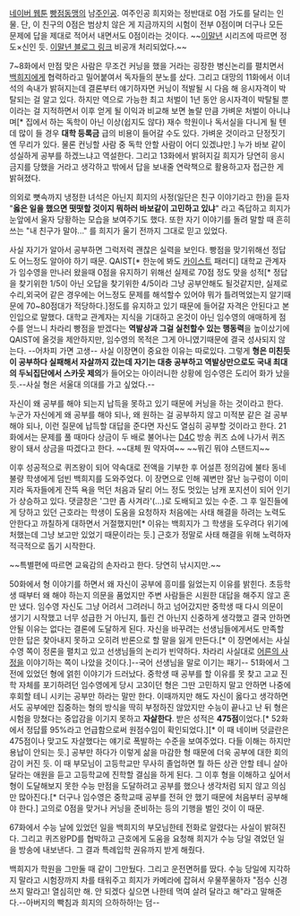 [[네이버 웹툰]] [[빵점동맹]]의 남[[주인공]]. 여주인공 희지와는 정반대로 0점 가도를 달리는 인물. 단, 이 친구의 0점은 범상치 않은 게 지금까지의 시험이 전부 0점이며 더구나 모든 문제에 답을 제대로 적어서 내면서도 0점이라는 것이다. ~~[[이말년]] 시리즈에 따르면 정도×신인 듯. [http://blog.naver.com/zilioner/150082084712 이말년 블로그 링크] 비공개 처리되었다.~~

7~8화에서 만점 맞은 사람은 무조건 커닝을 했을 거라는 굉장한 병신논리를 펼치면서 [[백희지]]에게 협력하라고 밀어붙여서 독자들의 분노를 샀다. 그리고 대망의 11화에서 이녀석의 속내가 밝혀지는데 결론부터 얘기하자면 커닝이 적발될 시 다음 해 응시자격이 박탈되는 걸 알고 있다. 하지만 역으로 가능한 최고 처벌이 1년 동안 응시자격이 박탈될 뿐이라는 걸 지적하면서 이후 얻게 될 이익과 비교해 보면 놀랄 만큼 가벼운 처벌이 아니냐며[* 집에서 하는 독학이 아닌 이상(쉽지도 않다) 재수 학원이나 독서실을 다니게 될 텐데 많이 들 경우 '''대학 등록금''' 급의 비용이 들어갈 수도 있다. 가벼운 것이라고 단정짓기엔 무리가 있다. 물론 컨닝할 사람 중 독학 안할 사람이 어디 있겠냐만.] 누가 바보 같이 성실하게 공부를 하겠느냐고 역설한다. 그리고 13화에서 밝혀지길 희지가 당연히 응시금지를 당했을 거라고 생각하고 밖에서 답을 보내줄 연락책으로 활용하고자 접근한 게 밝혀졌다.

의외로 뼛속까지 냉정한 녀석은 아닌지 희지의 사정(일단은 친구 이야기라고 한)을 듣자 "'''옳은 일을 했으면 떳떳할 것이지 뭐하러 바보같이 고민하고 있냐'''" 라고 즉답하고 희지가 눈앞에서 울자 당황하는 모습을 보여주기도 했다. 또한 자기 이야기를 돌려 말할 때 흔히 쓰는 "내 친구가 말야..." 를 희지가 울기 전까지 그대로 믿고 있었다.

사실 자기가 알아서 공부하면 그럭저럭 괜찮은 실력을 보인다. 빵점을 맞기위해선 정답도 어느정도 알아야 하기 때문. QAIST[* 한눈에 봐도 [[카이스트]] 패러디] 대학교 관계자가 임수영을 만나러 왔을때 0점을 유지하기 위해선 실제로 70점 정도 맞을 성적[* 정답을 찾기위한 1/5이 아닌 오답을 찾기위한 4/5이라 그냥 공부안해도 될것같지만, 실제로 수리,외국어 같은 경우에는 어느정도 문제를 해석할수 있어야 뭐가 틀려먹었는지 알기때문에 70~80점대가 적당하다.]정도를 유지하고 있기 때문에 들어갈 자격은 안된다고 본인입으로 말했다. 대학교 관계자는 지식을 기대하고 온것이 아닌 임수영의 애매하게 점수를 얻느니 차라리 빵점을 받겠다는 '''역발상과 그걸 실천할수 있는 행동력'''을 높이샀기에 QAIST에 올것을 제안하지만, 임수영의 목적은 그게 아니였기때문에 결국 성사되지 않는다. --어차피 가면 고생-- 사실 이장면이 중요한 이유는 따로있다. 그렇게 '''형은 미친듯이 공부하다 실패해서 자살까지 갔는데 자기는 대충 공부하고 역발상만으로도 국내 최대의 두뇌집단에서 스카웃 제의'''가 들어오는 아이러니한 상황에 임수영은 도리어 화가 났을듯.--사실 형은 서울대 의대를 가고 싶었다.--  

자신이 왜 공부를 해야 되는지 납득을 못하고 있기 때문에 커닝을 하는 것이라고 한다. 누군가 자신에게 왜 공부를 해야 되나, 왜 원하는 걸 공부하지 않고 미적분 같은 걸 공부해야 되나, 이런 질문에 납득할 대답을 준다면 자신도 열심히 공부할 것이라고 한다. 21화에서는 문제를 풀 때마다 상금이 두 배로 불어나는 [[D4C]] 방송 퀴즈 쇼에 나가서 퀴즈왕이 돼서 상금을 따겠다고 한다. ~~대체 뭔 약자여~~ ~~뭐긴 뭐야 스탠드지~~

이후 성공적으로 퀴즈왕이 되어 약속대로 전액을 기부한 후 어설픈 정의감에 불타 동네 불량 학생에게 덤빈 백희지를 도와주었다. 이 장면으로 인해 궤변만 잘난 능구렁이 이미지라 독자들에게 잔뜩 욕을 먹던 처음과 달리 어느 정도 멋있는 남캐 포지션이 되어 인기가 상승하고 있다. 댓글창은 '그만 좀 사겨라'(...)로 도배되고 있는 수준. 그 후 일진들에게 당하고 있던 근호라는 학생이 도움을 요청하자 처음에는 사태 해결을 하려는 노력도 안한다고 까칠하게 대하면서 거절했지만[* 이유는 백희지가 그 학생을 도우려다 위기에 처했는데 그냥 보고만 있었기 때문이라는 듯.] 근호가 정말로 사태 해결을 위해 노력하자 적극적으로 돕기 시작한다.

~~특별편에 따르면 교육감의 손자라고 한다. 당연히 낚시지만.~~

50화에서 형 이야기를 하면서 왜 자신이 공부에 흥미를 잃었는지 이유를 밝힌다. 초등학생 때부터 왜 해야 하는지 의문을 품었지만 주변 사람들은 시원한 대답을 해주지 않고 혼만 냈다. 임수영 자신도 그냥 어려서 그려러니 하고 넘어갔지만 중학생 때 다시 의문이 생기기 시작했고 너무 성급한 거 아닌지, 틀린 건 아닌지 신중하게 생각했고 결국 안하면 안될 이유는 없다는 결론에 도달하게 된다. 자신을 바꾸려는 선생님들에게서도 만족할 만한 답은 찾아내지 못하고 오히려 반론으로 할 말을 잃게 만든다.[* 이 장면에서는 사실 수영 쪽이 정론을 펼치고 있고 선생님들의 논리가 빈약하다. 차라리 사실대로 [[어른의 사정]]을 이야기하는 쪽이 나았을 것이다.]--국어 선생님을 말로 이기는 패기--
51화에서 그 전에 있었던 형에 얽힌 이야기가 드러났다. 중학생 때 공부를 할 이유를 못 찾고 고교 진학 자체를 포기하려던 임수영에게 당시 고3이던 형은 그딴 고민하지 말고 안하면 나중에 후회할 테니 시키는 공부만 하라는 말만 한다. 이때까지만 해도 자신이 옳다고 생각하면서도 공부에만 집중하는 형의 방식을 딱히 부정하진 않았지만 수능이 끝나고 난 뒤 형은 시험을 망쳤다는 중압감을 이기지 못하고 '''자살한다'''. 받은 성적은 '''475점'''이었다.[* 52화에서 정답률 95%라고 언급함으로써 원점수임이 확인되었다.][* 이 때 네이버 덧글란은 475점이나 맞고도 자살했다는 얘기로 폭발하는 수준을 보여주었다. 다들 이해는 하지만 용납이 안되는 듯.] 공부만 하다가 이렇게 삶을 마감한 형 때문에 더욱 공부에 대한 회의감이 커진 듯. 이 때 부모님이 고등학교만 무사히 졸업하면 뭘 하든 상관 안할 테니 살아달라는 애원을 듣고 고등학교에 진학할 결심을 하게 된다. 그 이후 형을 이해하고 싶어서 형이 도달해보지 못한 수능 만점을 도달하려고 공부를 했으나 생각처럼 되지 않고 의심만 많아진다.[* 더구나 임수영은 중학교때 공부를 전혀 안 했기 때문에 처음부터 공부해야 한다.] 고의로 0점을 맞거나 커닝을 준비하는 등의 기행을 벌인 것이 이 때문.
 
67화에서 수능 날에 있었던 일을 백희지의 부모님한테 전화로 알렸다는 사실이 밝혀진다. 그리고 퀴즈왕PD를 협박하고 근호에게 도움을 요청해 희지가 수능 당일 겪었던 일을 방송에 내보낸다. 그 결과 특례입학 권유까지 받게 해줬다.

백희지가 학원을 그만둘 때 같이 그만뒀다. 그리고 운전면허를 땄다. 수능 당일에 지각하지 말라고 시험장까지 차를 태워주고 희지가 카메라에 잡혀서 우물쭈물하자 "점수 신경 쓰지 말라고! 열심히만 해. 안 되겠다 싶으면 나한테 먹여 살려 달라고 해"라고 말해준다.--아버지의 빡침과 희지의 으하하하!는 덤-- 
